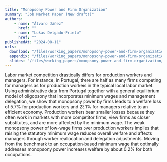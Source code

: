 ```yaml
---
title: "Monopsony Power and Firm Organization"
summary: "Job Market Paper (New draft!)"
authors: 
    - name: "Álvaro Jáñez"
      href: ""
    - name: "Lukas Delgado-Prieto"
      href: ""
publishedAt: "2024-08-11"
urls: 
  download: "/files/working_papers/monopsony-power-and-firm-organization/JMP_Firm_Org.pdf"
  appendix: "/files/working_papers/monopsony-power-and-firm-organization/JMP_Firm_Org_app.pdf"
  slides: "/files/working_papers/monopsony-power-and-firm-organization/JMP_Firm_Org_slides.pdf"
---
```

Labor market competition drastically differs for production workers and managers. For instance, in Portugal, there are half as many firms competing for managers as for production workers in the typical local labor market. Using administrative data from Portugal together with a general equilibrium model of oligopsony that incorporates minimum wages and management delegation, we show that monopsony power by firms leads to a welfare loss of 5.7% for production workers and 23.1% for managers relative to an efficient economy. Production workers bear smaller losses because they often work in markets with more competitor firms, view firms as closer substitutes, and are more affected by the minimum wage. The weak monopsony power of low-wage firms over production workers implies that raising the statutory minimum wage reduces overall welfare and affects managers through worker reallocation and delegation adjustments. Moving from the benchmark to an occupation-based minimum wage that optimally addresses monopsony power increases welfare by about 0.2\% for both occupations.
